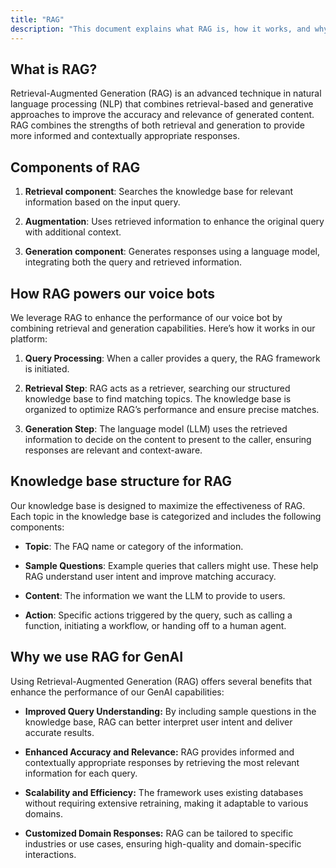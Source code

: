```yaml
---
title: "RAG"
description: "This document explains what RAG is, how it works, and why we use it to enhance our GenAI capabilities."
---
```


## What is RAG?

Retrieval-Augmented Generation (RAG) is an advanced technique in natural language processing (NLP) that combines retrieval-based
and generative approaches to improve the accuracy and relevance of generated content. RAG combines the strengths of both retrieval
and generation to provide more informed and contextually appropriate responses.

## Components of RAG

1. **Retrieval component**: Searches the knowledge base for relevant information based on the input query.

2. **Augmentation**: Uses retrieved information to enhance the original query with additional context.

3. **Generation component**: Generates responses using a language model, integrating both the query and retrieved information.

## How RAG powers our voice bots

We leverage RAG to enhance the performance of our voice bot by combining retrieval and generation capabilities. Here’s how it works in our platform:

1. **Query Processing**: When a caller provides a query, the RAG framework is initiated.

2. **Retrieval Step**: RAG acts as a retriever, searching our structured knowledge base to find matching topics. The knowledge base is organized to optimize RAG’s performance and ensure precise matches.

3. **Generation Step**: The language model (LLM) uses the retrieved information to decide on the content to present to the caller, ensuring responses are relevant and context-aware.

## Knowledge base structure for RAG

Our knowledge base is designed to maximize the effectiveness of RAG. Each topic in the knowledge base is categorized and includes the following components:

* **Topic**: The FAQ name or category of the information.

* **Sample Questions**: Example queries that callers might use. These help RAG understand user intent and improve matching accuracy.

* **Content**: The information we want the LLM to provide to users.

* **Action**: Specific actions triggered by the query, such as calling a function, initiating a workflow, or handing off to a human agent.

## Why we use RAG for GenAI

Using Retrieval-Augmented Generation (RAG) offers several benefits that enhance the performance of our GenAI capabilities:

* **Improved Query Understanding:** By including sample questions in the knowledge base, RAG can better interpret user intent and deliver accurate results.

* **Enhanced Accuracy and Relevance:** RAG provides informed and contextually appropriate responses by retrieving the most relevant information for each query.

* **Scalability and Efficiency:** The framework uses existing databases without requiring extensive retraining, making it adaptable to various domains.

* **Customized Domain Responses:** RAG can be tailored to specific industries or use cases, ensuring high-quality and domain-specific interactions.